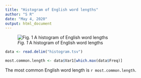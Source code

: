 ```yaml
---
title: "Histogram of English word lengths"
author: "S R"
date: "May 4, 2020"
output: html_document
---
```


<!-- #```{r setup, include=FALSE} -->
<!-- #knitr::opts_chunk$set(echo = TRUE) -->
<!-- #``` -->

<!-- ### R Markdown -->

<!-- This is an R Markdown document. Markdown is a simple formatting syntax for authoring HTML, PDF, and MS Word documents. For more details on using R Markdown see <http://rmarkdown.rstudio.com>. -->

<!-- When you click the **Knit** button a document will be generated that includes both content as well as the output of any embedded R code chunks within the document. You can embed an R code chunk like this: -->

![*Fig. 1* A histogram of English word lengths](histogram.png)

```r
data <- read.delim("histogram.tsv")
```

```r
most.common.length <- data$Var1[which.max(data$Freq)]
```

The most common English word length is `r most.common.length`.



<!-- ```{Max Freq} -->
<!-- max() -->
<!-- ``` -->

<!-- ## Including Plots -->

<!-- You can also embed plots, for example: -->

<!-- ```{r pressure, echo=FALSE} -->
<!-- plot(pressure) -->
<!-- ``` -->

<!-- Note that the `echo = FALSE` parameter was added to the code chunk to prevent printing of the R code that generated the plot. -->
